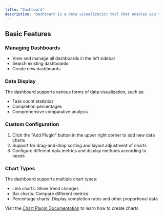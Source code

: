 ```yaml
---
title: "Dashboard"
description: "Dashboard is a data visualization tool that enables you to intuitively monitor and analyze various metrics"
---
```


## Basic Features

### Managing Dashboards
- View and manage all dashboards in the left sidebar
- Search existing dashboards
- Create new dashboards

### Data Display
The dashboard supports various forms of data visualization, such as:
- Task count statistics
- Completion percentages
- Comprehensive comparative analysis

### Custom Configuration
1. Click the "Add Plugin" button in the upper right corner to add new data charts
2. Support for drag-and-drop sorting and layout adjustment of charts
3. Configure different data metrics and display methods according to needs

### Chart Types
The dashboard supports multiple chart types:
- Line charts: Show trend changes
- Bar charts: Compare different metrics
- Percentage charts: Display completion rates and other proportional data

Visit the [Chart Plugin Documentation](/en/basic/plugin/chart) to learn how to create charts
